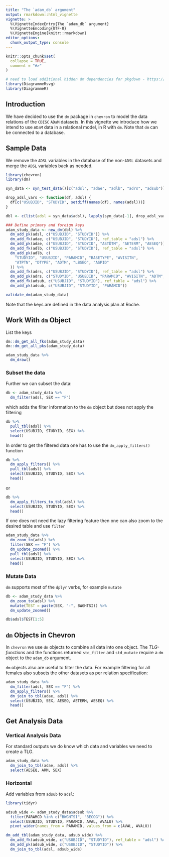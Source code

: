 ```yaml
---
title: "The `adam_db` argument"
output: rmarkdown::html_vignette
vignette: >
  %\VignetteIndexEntry{The `adam_db` argument}
  %\VignetteEncoding{UTF-8}
  %\VignetteEngine{knitr::rmarkdown}
editor_options:
  chunk_output_type: console
---
```


```r
knitr::opts_chunk$set(
  collapse = TRUE,
  comment = "#>"
)

# need to load additional hidden dm dependencies for pkgdown - https://github.com/cynkra/dm/blob/v1.0.0/R/pkgdown.R#L17
library(DiagrammeRsvg)
library(DiagrammeR)
```

## Introduction

We have decided to use the `dm` package in `chevron` to model the data relations of the `CDISC` `ADaM` datasets. In this
vignette we introduce how we intend to use `ADaM` data in a relational model, in R with `dm`. Note that `dm` can be
connected to a database.

## Sample Data

We remove the `ADSL` variables in the database of the non-`ADSL` datasets and merge the `ADSL` variables back as needed.

```r
library(chevron)
library(dm)

syn_data <- syn_test_data()[c("adsl", "adae", "adlb", "adrs", "adsub")]

drop_adsl_vars <- function(df, adsl) {
  df[c("USUBJID", "STUDYID", setdiff(names(df), names(adsl)))]
}

dbl <- c(list(adsl = syn_data$adsl), lapply(syn_data[-1], drop_adsl_vars, adsl = syn_data$adsl))

### Define primary and foreign keys
adam_study_data <- new_dm(dbl) %>%
  dm_add_pk(adsl, c("USUBJID", "STUDYID")) %>%
  dm_add_fk(adae, c("USUBJID", "STUDYID"), ref_table = "adsl") %>%
  dm_add_pk(adae, c("USUBJID", "STUDYID", "ASTDTM", "AETERM", "AESEQ")) %>%
  dm_add_fk(adlb, c("USUBJID", "STUDYID"), ref_table = "adsl") %>%
  dm_add_pk(adlb, c(
    "STUDYID", "USUBJID", "PARAMCD", "BASETYPE", "AVISITN",
    "ATPTN", "DTYPE", "ADTM", "LBSEQ", "ASPID"
  )) %>%
  dm_add_fk(adrs, c("USUBJID", "STUDYID"), ref_table = "adsl") %>%
  dm_add_pk(adrs, c("STUDYID", "USUBJID", "PARAMCD", "AVISITN", "ADTM", "RSSEQ")) %>%
  dm_add_fk(adsub, c("USUBJID", "STUDYID"), ref_table = "adsl") %>%
  dm_add_pk(adsub, c("USUBJID", "STUDYID", "PARAMCD"))

validate_dm(adam_study_data)
```

Note that the keys are defined in the data analysis plan at Roche.

## Work With `dm` Object

List the keys

```r
dm::dm_get_all_fks(adam_study_data)
dm::dm_get_all_pks(adam_study_data)
```

```r
adam_study_data %>%
  dm_draw()
```

### Subset the data

Further we can subset the data:

```r
db <- adam_study_data %>%
  dm_filter(adsl, SEX == "F")
```

which adds the filter information to the `dm` object but does not apply the filtering

```r
db %>%
  pull_tbl(adsl) %>%
  select(USUBJID, STUDYID, SEX) %>%
  head()
```

In order to get the filtered data one has to use the `dm_apply_filters()` function

```r
db %>%
  dm_apply_filters() %>%
  pull_tbl(adsl) %>%
  select(USUBJID, STUDYID, SEX) %>%
  head()
```

or

```r
db %>%
  dm_apply_filters_to_tbl(adsl) %>%
  select(USUBJID, STUDYID, SEX) %>%
  head()
```

If one does not need the lazy filtering feature then one can also zoom to the desired table and use `filter`

```r
adam_study_data %>%
  dm_zoom_to(adsl) %>%
  filter(SEX == "F") %>%
  dm_update_zoomed() %>%
  pull_tbl(adsl) %>%
  select(USUBJID, STUDYID, SEX) %>%
  head()
```

### Mutate Data

`dm` supports most of the `dplyr` verbs, for example `mutate`

```r
db <- adam_study_data %>%
  dm_zoom_to(adsl) %>%
  mutate(TEST = paste(SEX, "-", BWGHTSI)) %>%
  dm_update_zoomed()

db$adsl$TEST[1:5]
```

## `dm` Objects in Chevron

In `chevron` we use `dm` objects to combine all data into one object. The *TLG-functions* and the functions returned
`std_filter` and `std_mutate` require a `dm` object to the `adam_db` argument.

`dm` objects also are useful to filter the data. For example filtering for all females also subsets the other datasets
as per relation specification:

```r
adam_study_data %>%
  dm_filter(adsl, SEX == "F") %>%
  dm_apply_filters() %>%
  dm_join_to_tbl(adae, adsl) %>%
  select(USUBJID, SEX, AESEQ, AETERM, AESEQ) %>%
  head()
```

## Get Analysis Data

### Vertical Analysis Data

For standard outputs we do know which data and variables we need to create a TLG.

```r
adam_study_data %>%
  dm_join_to_tbl(adae, adsl) %>%
  select(AESEQ, ARM, SEX)
```

### Horizontal

Add variables from `adsub` to `adsl`:

```r
library(tidyr)

adsub_wide <- adam_study_data$adsub %>%
  filter(PARAMCD %in% c("BWGHTSI", "BECOG")) %>%
  select(USUBJID, STUDYID, PARAMCD, AVAL, AVALU) %>%
  pivot_wider(names_from = PARAMCD, values_from = c(AVAL, AVALU))

dm_add_tbl(adam_study_data, adsub_wide) %>%
  dm_add_fk(adsub_wide, c("USUBJID", "STUDYID"), ref_table = "adsl") %>%
  dm_add_pk(adsub_wide, c("USUBJID", "STUDYID")) %>%
  dm_join_to_tbl(adsl, adsub_wide)
```
